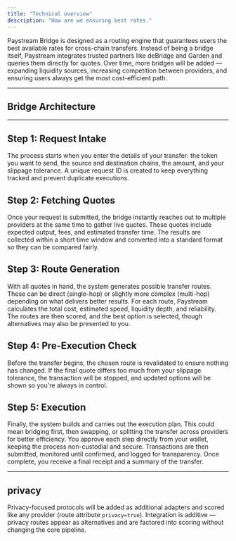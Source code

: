 ```yaml
---
title: "Technical overview"
description: "How are we ensuring best rates."
---
```


Paystream Bridge is designed as a routing engine that guarantees users the best available rates for cross-chain transfers. Instead of being a bridge itself, Paystream integrates trusted partners like deBridge and Garden and queries them directly for quotes. Over time, more bridges will be added — expanding liquidity sources, increasing competition between providers, and ensuring users always get the most cost-efficient path.

---
## Bridge Architecture

---

## Step 1: Request Intake

The process starts when you enter the details of your transfer: the token you want to send, the source and destination chains, the amount, and your slippage tolerance. A unique request ID is created to keep everything tracked and prevent duplicate executions.

## Step 2: Fetching Quotes

Once your request is submitted, the bridge instantly reaches out to multiple providers at the same time to gather live quotes. These quotes include expected output, fees, and estimated transfer time. The results are collected within a short time window and converted into a standard format so they can be compared fairly.

## Step 3: Route Generation

With all quotes in hand, the system generates possible transfer routes. These can be direct (single-hop) or slightly more complex (multi-hop) depending on what delivers better results. For each route, Paystream calculates the total cost, estimated speed, liquidity depth, and reliability. The routes are then scored, and the best option is selected, though alternatives may also be presented to you.

## Step 4: Pre-Execution Check

Before the transfer begins, the chosen route is revalidated to ensure nothing has changed. If the final quote differs too much from your slippage tolerance, the transaction will be stopped, and updated options will be shown so you're always in control.

## Step 5: Execution

Finally, the system builds and carries out the execution plan. This could mean bridging first, then swapping, or splitting the transfer across providers for better efficiency. You approve each step directly from your wallet, keeping the process non-custodial and secure. Transactions are then submitted, monitored until confirmed, and logged for transparency. Once complete, you receive a final receipt and a summary of the transfer.

---

## privacy

Privacy-focused protocols will be added as additional adapters and scored like any provider (route attribute `privacy=true`). Integration is additive — privacy routes appear as alternatives and are factored into scoring without changing the core pipeline.
